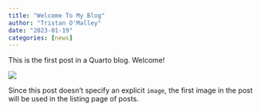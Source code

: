 ```yaml
---
title: "Welcome To My Blog"
author: "Tristan O'Malley"
date: "2023-01-19"
categories: [news]
---
```


This is the first post in a Quarto blog. Welcome!

![](thumbnail.jpg)

Since this post doesn't specify an explicit `image`, the first image in the post will be used in the listing page of posts.
